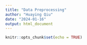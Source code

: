 ```yaml
---
title: "Data Preprocessing"
author: "Huaying Qiu"
date: "2024-01-16"
output: html_document
---
```


```r
knitr::opts_chunk$set(echo = TRUE)
```



```r



```

